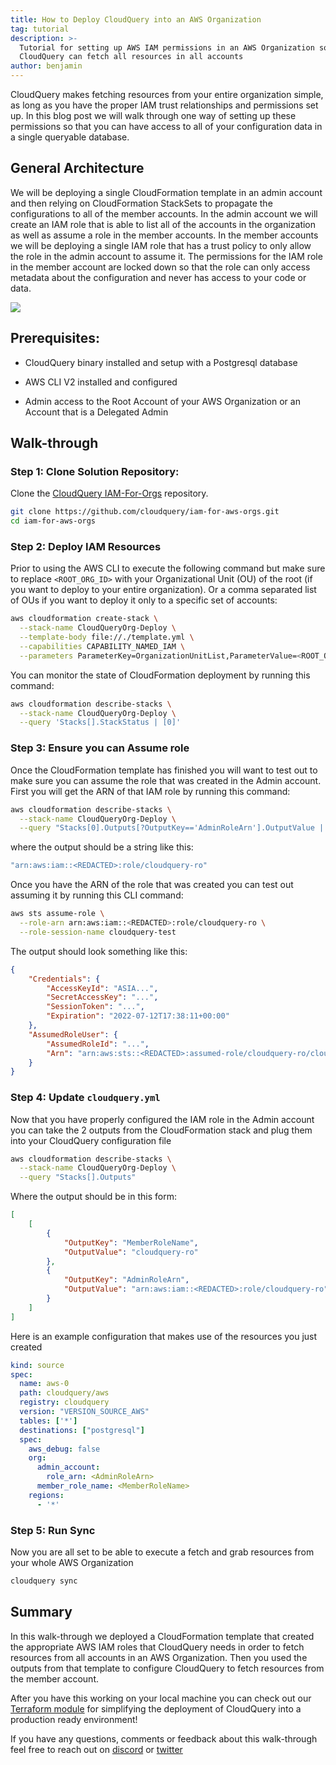```yaml
---
title: How to Deploy CloudQuery into an AWS Organization
tag: tutorial
description: >-
  Tutorial for setting up AWS IAM permissions in an AWS Organization so that
  CloudQuery can fetch all resources in all accounts
author: benjamin
---
```



<HowToGuideHeader/>

CloudQuery makes fetching resources from your entire organization simple, as long as you have the proper IAM trust relationships and permissions set up. In this blog post we will walk through one way of setting up these permissions so that you can have access to all of your configuration data in a single queryable database.

## General Architecture

We will be deploying a single CloudFormation template in an admin account and then relying on CloudFormation StackSets to propagate the configurations to all of the member accounts. In the admin account we will create an IAM role that is able to list all of the accounts in the organization as well as assume a role in the member accounts. In the member accounts we will be deploying a single IAM role that has a trust policy to only allow the role in the admin account to assume it. The permissions for the IAM role in the member account are locked down so that the role can only access metadata about the configuration and never has access to your code or data.

![](/images/blog/deploying-cloudquery-into-aws-org/image0.png)

## Prerequisites:

- CloudQuery binary installed and setup with a Postgresql database

- AWS CLI V2 installed and configured

- Admin access to the Root Account of your AWS Organization or an Account that is a Delegated Admin

## Walk-through

### Step 1: Clone Solution Repository:

Clone the [CloudQuery IAM-For-Orgs](https://github.com/cloudquery/iam-for-aws-orgs) repository.

```bash copy
git clone https://github.com/cloudquery/iam-for-aws-orgs.git
cd iam-for-aws-orgs
```

### Step 2: Deploy IAM Resources

Prior to using the AWS CLI to execute the following command but make sure to replace `<ROOT_ORG_ID>` with your Organizational Unit (OU) of the root (if you want to deploy to your entire organization). Or a comma separated list of OUs if you want to deploy it only to a specific set of accounts:

```bash copy
aws cloudformation create-stack \
  --stack-name CloudQueryOrg-Deploy \
  --template-body file://./template.yml \
  --capabilities CAPABILITY_NAMED_IAM \
  --parameters ParameterKey=OrganizationUnitList,ParameterValue=<ROOT_ORG_ID>
```

You can monitor the state of CloudFormation deployment by running this command:

```bash copy
aws cloudformation describe-stacks \
  --stack-name CloudQueryOrg-Deploy \
  --query 'Stacks[].StackStatus | [0]'
```

### Step 3: Ensure you can Assume role

Once the CloudFormation template has finished you will want to test out to make sure you can assume the role that was created in the Admin account. First you will get the ARN of that IAM role by running this command:

```bash copy
aws cloudformation describe-stacks \
  --stack-name CloudQueryOrg-Deploy \
  --query "Stacks[0].Outputs[?OutputKey=='AdminRoleArn'].OutputValue | [0]"
```

where the output should be a string like this:

```bash copy
"arn:aws:iam::<REDACTED>:role/cloudquery-ro"
```

Once you have the ARN of the role that was created you can test out assuming it by running this CLI command:

```bash copy
aws sts assume-role \
  --role-arn arn:aws:iam::<REDACTED>:role/cloudquery-ro \
  --role-session-name cloudquery-test
```

The output should look something like this:

```json copy
{
    "Credentials": {
        "AccessKeyId": "ASIA...",
        "SecretAccessKey": "...",
        "SessionToken": "...",
        "Expiration": "2022-07-12T17:38:11+00:00"
    },
    "AssumedRoleUser": {
        "AssumedRoleId": "...",
        "Arn": "arn:aws:sts::<REDACTED>:assumed-role/cloudquery-ro/cloudquery-test"
    }
}
```

### Step 4: Update `cloudquery.yml`

Now that you have properly configured the IAM role in the Admin account you can take the 2 outputs from the CloudFormation stack and plug them into your CloudQuery configuration file

```bash copy
aws cloudformation describe-stacks \
  --stack-name CloudQueryOrg-Deploy \
  --query "Stacks[].Outputs"
```

Where the output should be in this form:

```json copy
[
    [
        {
            "OutputKey": "MemberRoleName",
            "OutputValue": "cloudquery-ro"
        },
        {
            "OutputKey": "AdminRoleArn",
            "OutputValue": "arn:aws:iam::<REDACTED>:role/cloudquery-ro"
        }
    ]
]
```

Here is an example configuration that makes use of the resources you just created

```yaml copy
kind: source
spec:
  name: aws-0
  path: cloudquery/aws
  registry: cloudquery
  version: "VERSION_SOURCE_AWS"
  tables: ['*']
  destinations: ["postgresql"]
  spec:
    aws_debug: false
    org:
      admin_account:
        role_arn: <AdminRoleArn>
      member_role_name: <MemberRoleName>
    regions:
      - '*'      
```

### Step 5: Run Sync

Now you are all set to be able to execute a fetch and grab resources from your whole AWS Organization

```bash copy
cloudquery sync
```

## Summary

In this walk-through we deployed a CloudFormation template that created the appropriate AWS IAM roles that CloudQuery needs in order to fetch resources from all accounts in an AWS Organization. Then you used the outputs from that template to configure CloudQuery to fetch resources from the member account.

After you have this working on your local machine you can check out our [Terraform module](https://github.com/cloudquery/terraform-aws-cloudquery) for simplifying the deployment of CloudQuery into a production ready environment!

If you have any questions, comments or feedback about this walk-through feel free to reach out on [discord](https://www.cloudquery.io/discord) or [twitter](https://twitter.com/cloudqueryio)
